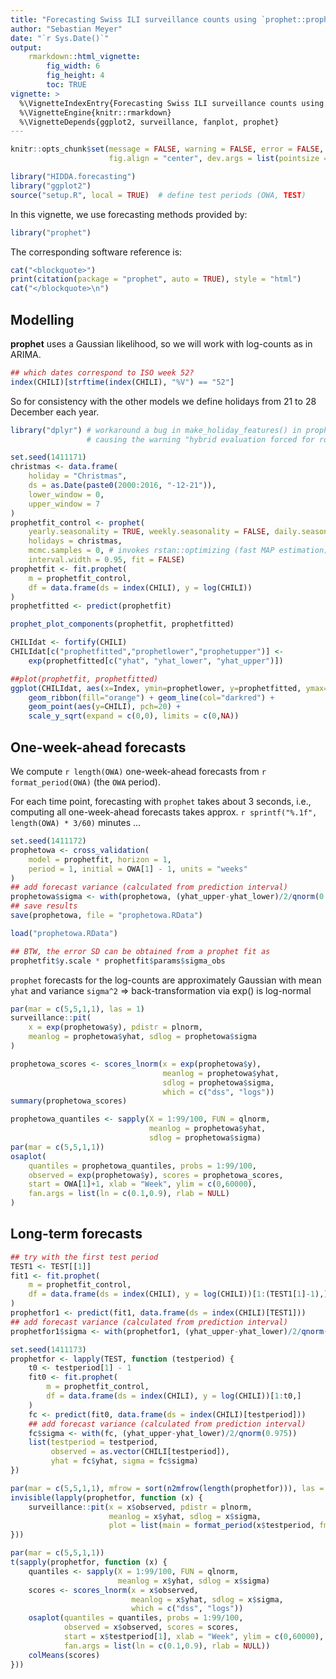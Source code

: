 ```yaml
---
title: "Forecasting Swiss ILI surveillance counts using `prophet::prophet`"
author: "Sebastian Meyer"
date: "`r Sys.Date()`"
output:
    rmarkdown::html_vignette:
        fig_width: 6
        fig_height: 4
        toc: TRUE
vignette: >
  %\VignetteIndexEntry{Forecasting Swiss ILI surveillance counts using 'prophet::prophet'}
  %\VignetteEngine{knitr::rmarkdown}
  %\VignetteDepends{ggplot2, surveillance, fanplot, prophet}
---
```


```r
knitr::opts_chunk$set(message = FALSE, warning = FALSE, error = FALSE,
                      fig.align = "center", dev.args = list(pointsize = 10))
```

```r
library("HIDDA.forecasting")
library("ggplot2")
source("setup.R", local = TRUE)  # define test periods (OWA, TEST)
```

In this vignette, we use forecasting methods provided by:
```r
library("prophet")
```

The corresponding software reference is:
```r
cat("<blockquote>")
print(citation(package = "prophet", auto = TRUE), style = "html")
cat("</blockquote>\n")
```


## Modelling

**prophet** uses a Gaussian likelihood, so we will work with log-counts as in ARIMA.

```r
## which dates correspond to ISO week 52?
index(CHILI)[strftime(index(CHILI), "%V") == "52"]
```

So for consistency with the other models we define
holidays from 21 to 28 December each year.

```r
library("dplyr") # workaround a bug in make_holiday_features() in prophet 0.3
                 # causing the warning "hybrid evaluation forced for row_number"
```
```r
set.seed(1411171)
christmas <- data.frame(
    holiday = "Christmas",
    ds = as.Date(paste0(2000:2016, "-12-21")),
    lower_window = 0,
    upper_window = 7
)
prophetfit_control <- prophet(
    yearly.seasonality = TRUE, weekly.seasonality = FALSE, daily.seasonality = FALSE,
    holidays = christmas,
    mcmc.samples = 0, # invokes rstan::optimizing (fast MAP estimation)
    interval.width = 0.95, fit = FALSE)
prophetfit <- fit.prophet(
    m = prophetfit_control,
    df = data.frame(ds = index(CHILI), y = log(CHILI))
)
prophetfitted <- predict(prophetfit)
```

```r
prophet_plot_components(prophetfit, prophetfitted)
```

```r
CHILIdat <- fortify(CHILI)
CHILIdat[c("prophetfitted","prophetlower","prophetupper")] <-
    exp(prophetfitted[c("yhat", "yhat_lower", "yhat_upper")])
```

```r
##plot(prophetfit, prophetfitted)
ggplot(CHILIdat, aes(x=Index, ymin=prophetlower, y=prophetfitted, ymax=prophetupper)) +
    geom_ribbon(fill="orange") + geom_line(col="darkred") +
    geom_point(aes(y=CHILI), pch=20) +
    scale_y_sqrt(expand = c(0,0), limits = c(0,NA))
```



## One-week-ahead forecasts


We compute `r length(OWA)` one-week-ahead forecasts
from `r format_period(OWA)` (the `OWA` period).

For each time point, forecasting with `prophet` takes about 3 seconds, i.e.,
computing all one-week-ahead forecasts takes approx.
`r sprintf("%.1f", length(OWA) * 3/60)` minutes ...

```r
set.seed(1411172)
prophetowa <- cross_validation(
    model = prophetfit, horizon = 1,
    period = 1, initial = OWA[1] - 1, units = "weeks"
)
## add forecast variance (calculated from prediction interval)
prophetowa$sigma <- with(prophetowa, (yhat_upper-yhat_lower)/2/qnorm(0.975))
## save results
save(prophetowa, file = "prophetowa.RData")
```
```r
load("prophetowa.RData")
```

```r
## BTW, the error SD can be obtained from a prophet fit as
prophetfit$y.scale * prophetfit$params$sigma_obs
```


`prophet` forecasts for the log-counts are approximately Gaussian with mean
`yhat` and variance `sigma^2` => back-transformation via exp() is log-normal

```r
par(mar = c(5,5,1,1), las = 1)
surveillance::pit(
    x = exp(prophetowa$y), pdistr = plnorm,
    meanlog = prophetowa$yhat, sdlog = prophetowa$sigma
)
```

```r
prophetowa_scores <- scores_lnorm(x = exp(prophetowa$y),
                                  meanlog = prophetowa$yhat,
                                  sdlog = prophetowa$sigma,
                                  which = c("dss", "logs"))
summary(prophetowa_scores)
```

```r
prophetowa_quantiles <- sapply(X = 1:99/100, FUN = qlnorm,
                               meanlog = prophetowa$yhat,
                               sdlog = prophetowa$sigma)
par(mar = c(5,5,1,1))
osaplot(
    quantiles = prophetowa_quantiles, probs = 1:99/100,
    observed = exp(prophetowa$y), scores = prophetowa_scores,
    start = OWA[1]+1, xlab = "Week", ylim = c(0,60000),
    fan.args = list(ln = c(0.1,0.9), rlab = NULL)
)
```



## Long-term forecasts


```r
## try with the first test period
TEST1 <- TEST[[1]]
fit1 <- fit.prophet(
    m = prophetfit_control,
    df = data.frame(ds = index(CHILI), y = log(CHILI))[1:(TEST1[1]-1),]
)
prophetfor1 <- predict(fit1, data.frame(ds = index(CHILI)[TEST1]))
## add forecast variance (calculated from prediction interval)
prophetfor1$sigma <- with(prophetfor1, (yhat_upper-yhat_lower)/2/qnorm(0.975))
```


```r
set.seed(1411173)
prophetfor <- lapply(TEST, function (testperiod) {
    t0 <- testperiod[1] - 1
    fit0 <- fit.prophet(
        m = prophetfit_control,
        df = data.frame(ds = index(CHILI), y = log(CHILI))[1:t0,]
    )
    fc <- predict(fit0, data.frame(ds = index(CHILI)[testperiod]))
    ## add forecast variance (calculated from prediction interval)
    fc$sigma <- with(fc, (yhat_upper-yhat_lower)/2/qnorm(0.975))
    list(testperiod = testperiod,
         observed = as.vector(CHILI[testperiod]),
         yhat = fc$yhat, sigma = fc$sigma)
})
```

```r
par(mar = c(5,5,1,1), mfrow = sort(n2mfrow(length(prophetfor))), las = 1)
invisible(lapply(prophetfor, function (x) {
    surveillance::pit(x = x$observed, pdistr = plnorm,
                      meanlog = x$yhat, sdlog = x$sigma,
                      plot = list(main = format_period(x$testperiod, fmt = "%Y", collapse = "/")))
}))
```

```r
par(mar = c(5,5,1,1))
t(sapply(prophetfor, function (x) {
    quantiles <- sapply(X = 1:99/100, FUN = qlnorm,
                        meanlog = x$yhat, sdlog = x$sigma)
    scores <- scores_lnorm(x = x$observed,
                           meanlog = x$yhat, sdlog = x$sigma,
                           which = c("dss", "logs"))
    osaplot(quantiles = quantiles, probs = 1:99/100,
            observed = x$observed, scores = scores,
            start = x$testperiod[1], xlab = "Week", ylim = c(0,60000),
            fan.args = list(ln = c(0.1,0.9), rlab = NULL))
    colMeans(scores)
}))
```
